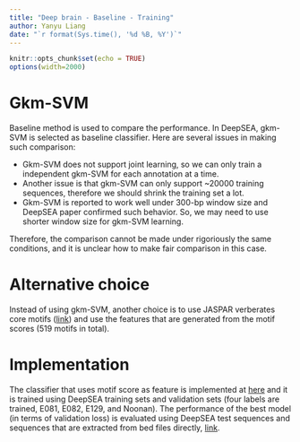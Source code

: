 ```yaml
---
title: "Deep brain - Baseline - Training"
author: Yanyu Liang
date: "`r format(Sys.time(), '%d %B, %Y')`"
---
```

    
<style>
pre code, pre, code {
    white-space: pre !important;
    overflow-x: scroll !important;
    word-break: keep-all !important;
    word-wrap: initial !important;
}
</style>
    
```r
knitr::opts_chunk$set(echo = TRUE)
options(width=2000)
```

# Gkm-SVM

Baseline method is used to compare the performance. In DeepSEA, gkm-SVM is selected as baseline classifier. Here are several issues in making such comparison:

* Gkm-SVM does not support joint learning, so we can only train a independent gkm-SVM for each annotation at a time.
* Another issue is that gkm-SVM can only support ~20000 training sequences, therefore we should shrink the training set a lot.
* Gkm-SVM is reported to work well under 300-bp window size and DeepSEA paper confirmed such behavior. So, we may need to use shorter window size for gkm-SVM learning.

Therefore, the comparison cannot be made under rigoriously the same conditions, and it is unclear how to make fair comparison in this case.

# Alternative choice

Instead of using gkm-SVM, another choice is to use JASPAR verberates core motifs ([link](http://jaspar.genereg.net/html/DOWNLOAD/JASPAR_CORE/pfm/nonredundant/pfm_vertebrates.txt)) and use the features that are generated from the motif scores (519 motifs in total). 

# Implementation

The classifier that uses motif score as feature is implemented at [here](https://github.com/liangyy/deep_variant/tree/code/baseline_classifier) and it is trained using DeepSEA training sets and validation sets (four labels are trained, E081, E082, E129, and Noonan). The performance of the best model (in terms of validation loss) is evaluated using DeepSEA test sequences and sequences that are extracted from bed files directly, [link](https://rawgit.com/liangyy/deep_variant/code/pr_roc_curve/report/JASPAR_plot.html).